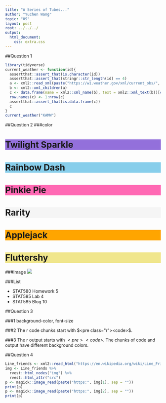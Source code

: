 ```yaml
---
title: "A Series of Tubes..."
author: "Yuchen Wang"
topic: "09"
layout: post
root: ../../../
output: 
  html_document: 
    css: extra.css
---
```

##Question 1
```r
library(tidyverse)
current_weather <- function(id){
  assertthat::assert_that(is.character(id))
  assertthat::assert_that(stringr::str_length(id) == 4)
  a <- xml2::read_xml(paste("https://w1.weather.gov/xml/current_obs/", id, ".xml", sep = ""))
  b <- xml2::xml_children(a)
  c <- data.frame(name = xml2::xml_name(b), text = xml2::xml_text(b))[c(6:10, 12:13, 17, 20),]
  row.names(c) <- 1:nrow(c)
  assertthat::assert_that(is.data.frame(c))
  c
}
current_weather("KAMW")
```

##Question 2
###color

<h1 style="background-color:MediumPurple;">Twilight Sparkle</h1>
<h1 style="background-color:SkyBlue ;">Rainbow Dash</h1>
<h1 style="background-color:Hotpink;">Pinkie Pie</h1>
<h1 style="background-color:WhiteSmoke;">Rarity</h1>
<h1 style="background-color:Orange;">Applejack</h1>
<h1 style="background-color:Khaki;">Fluttershy</h1>
###Image
<img src="https://upload.wikimedia.org/wikipedia/en/thumb/0/0d/My_Little_Pony_Friendship_Is_Magic_logo_-_2017.svg/500px-My_Little_Pony_Friendship_Is_Magic_logo_-_2017.svg.png">

###List
<ul style="list-style-type:disc;">
  <li>STAT580 Homework 5</li>
  <li>STAT585 Lab 4</li>
  <li>STAT585 Blog 10</li>
</ul>

##Question 3

###1
background-color, font-size

###2
The r code chunks start with $<pre class="r"><code>$.

###3
The r output starts with $<pre><code>$. The chunks of code and output have different background colors.

##Question 4
```r
Line_friends <- xml2::read_html("https://en.wikipedia.org/wiki/Line_Friends")
img <- Line_friends %>% 
  rvest::html_nodes("img") %>%
  rvest::html_attr("src")
p <- magick::image_read(paste("https:", img[1], sep = ""))
print(p)  
p <- magick::image_read(paste("https:", img[2], sep = ""))
print(p)
```





